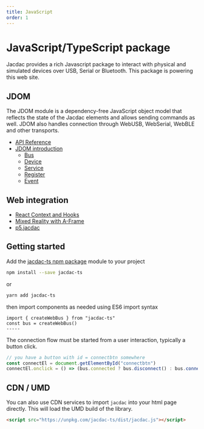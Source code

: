 ```yaml
---
title: JavaScript
order: 1
---
```


# JavaScript/TypeScript package

Jacdac provides a rich Javascript package to interact with physical and simulated devices
over USB, Serial or Bluetooth. This package is powering this web site.

## JDOM

The JDOM module is a dependency-free JavaScript object model
that reflects the state of the Jacdac elements and allows sending commands as well.
JDOM also handles connection through WebUSB, WebSerial, WebBLE and other transports.

-   [API Reference](https://microsoft.github.io/jacdac-ts/)
-   [JDOM introduction](/clients/javascript/jdom)
    -   [Bus](/clients/javascript/jdom/bus/)
    -   [Device](/clients/javascript/jdom/device/)
    -   [Service](/clients/javascript/jdom/service/)
    -   [Register](/clients/javascript/jdom/register/)
    -   [Event](/clients/javascript/jdom/event/)


## Web integration

-   [React Context and Hooks](/clients/javascript/react/)
-   [Mixed Reality with A-Frame](/clients/javascript/a-frame/)
-   [p5.jacdac](/clients/javascript/p5js/)

## Getting started

Add the [jacdac-ts npm package](https://www.npmjs.com/package/jacdac-ts) module
to your project

```bash copy
npm install --save jacdac-ts
```

or

```bash copy
yarn add jacdac-ts
```

then import components as needed using ES6 import syntax

```vanilla
import { createWebBus } from "jacdac-ts"
const bus = createWebBus()
-----

```

The connection flow must be started from a user interaction, typically a button click.

```javascript
// you have a button with id = connectbtn somewhere
const connectEl = document.getElementById("connectbtn")
connectEl.onclick = () => (bus.connected ? bus.disconnect() : bus.connect())
```

## CDN / UMD

You can also use CDN services to import `jacdac` into your html page directly.
This will load the UMD build of the library.

```html copy
<script src="https://unpkg.com/jacdac-ts/dist/jacdac.js"></script>
```
